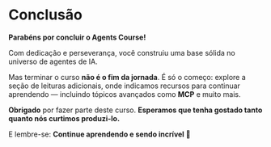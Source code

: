 # Conclusão

**Parabéns por concluir o Agents Course!**

Com dedicação e perseverança, você construiu uma base sólida no universo de agentes de IA.

Mas terminar o curso **não é o fim da jornada**. É só o começo: explore a seção de leituras adicionais, onde indicamos recursos para continuar aprendendo — incluindo tópicos avançados como **MCP** e muito mais.

**Obrigado** por fazer parte deste curso. **Esperamos que tenha gostado tanto quanto nós curtimos produzi-lo.**

E lembre-se: **Continue aprendendo e sendo incrível 🤗**
